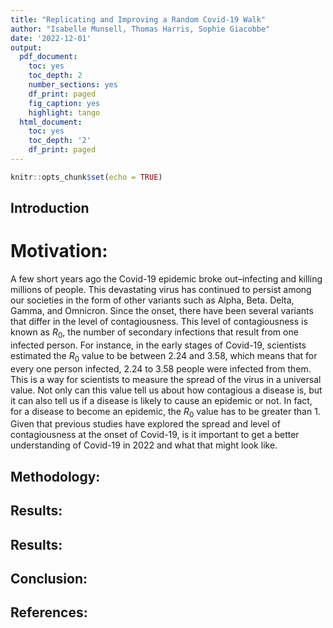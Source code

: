 ```yaml
---
title: "Replicating and Improving a Random Covid-19 Walk"
author: "Isabelle Munsell, Thomas Harris, Sophie Giacobbe"
date: '2022-12-01'
output: 
  pdf_document:
    toc: yes
    toc_depth: 2
    number_sections: yes
    df_print: paged
    fig_caption: yes
    highlight: tango
  html_document:
    toc: yes
    toc_depth: '2'
    df_print: paged
---
```


```r
knitr::opts_chunk$set(echo = TRUE)
```

## Introduction

# Motivation:

  A few short years ago the Covid-19 epidemic broke out--infecting and killing millions of people. This devastating virus has continued to persist among our societies in the form of other variants such as Alpha, Beta. Delta, Gamma, and Omnicron. Since the onset, there have been several variants that differ in the level of contagiousness. This level of contagiousness is known as $R_0$, the number of secondary infections that result from one infected person. For instance, in the early stages of Covid-19, scientists estimated the $R_0$ value to be between 2.24 and 3.58, which means that for every one person infected, 2.24 to 3.58 people were infected from them. This is a way for scientists to measure the spread of the virus in a universal value. Not only can this value tell us about how contagious a disease is, but it can also tell us if a disease is likely to cause an epidemic or not. In fact, for a disease to become an epidemic, the $R_0$ value has to be greater than 1. Given that previous studies have explored the spread and level of contagiousness at the onset of Covid-19, is it important to get a better understanding of Covid-19 in 2022 and what that might look like.   

## Methodology:



## Results:



## Results:



## Conclusion:



## References:

